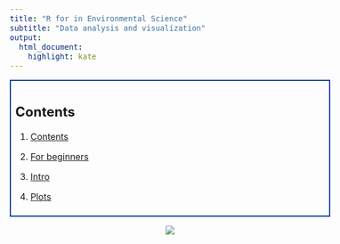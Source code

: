 ```yaml
---
title: "R for in Environmental Science"
subtitle: "Data analysis and visualization"
output: 
  html_document:
    highlight: kate
---
```


<style type="text/css">
  body{
  font-size: 12pt;
}
</style>

<div style="border: 2px solid #039; padding: 8px;">
# Contents

1. [Contents](index.html)

2. [For beginners](about.html)

3. [Intro](intro.html)

4. [Plots](plots.html)

</div>

<p style="text-align:center"><a href="https://www.r-project.org/" target="_blank">![](https://www.r-project.org/Rlogo.png)</a></p>
